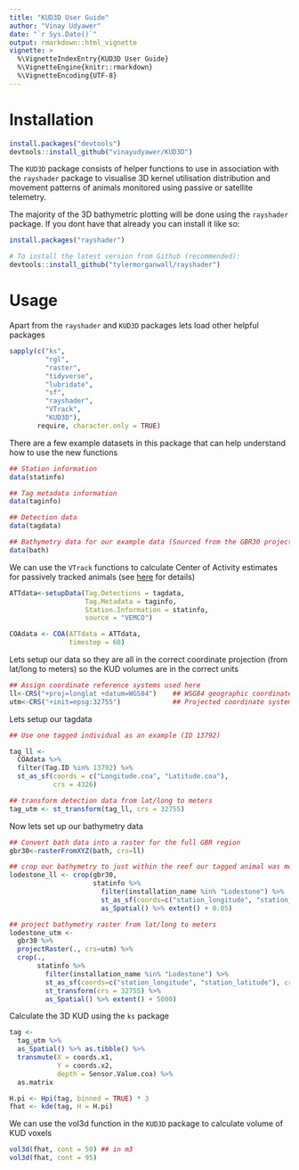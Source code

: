 ```yaml
---
title: "KUD3D User Guide"
author: "Vinay Udyawer"
date: "`r Sys.Date()`"
output: rmarkdown::html_vignette
vignette: >
  %\VignetteIndexEntry{KUD3D User Guide}
  %\VignetteEngine{knitr::rmarkdown}
  %\VignetteEncoding{UTF-8}
---
```


# Installation

```r
install.packages("devtools")
devtools::install_github("vinayudyawer/KUD3D")
```

The `KUD3D` package consists of helper functions to use in association with the `rayshader` package to visualise 3D kernel utilisation distribution and movement patterns of animals monitored using passive or satellite telemetry.

The majority of the 3D bathymetric plotting will be done using the `rayshader` package. If you dont have that already you can install it like so:

```r
install.packages("rayshader")

# To install the latest version from Github (recommended):
devtools::install_github("tylermorganwall/rayshader")
```

# Usage

Apart from the `rayshader` and `KUD3D` packages lets load other helpful packages

```r
sapply(c("ks",
         "rgl",
         "raster",
         "tidyverse",
         "lubridate",
         "sf",
         "rayshader",
         "VTrack",
         "KUD3D"),
       require, character.only = TRUE)

```

There are a few example datasets in this package that can help understand how to use the new functions

```r
## Station information
data(statinfo)

## Tag metadata information
data(taginfo)

## Detection data
data(tagdata)

## Bathymetry data for our example data (Sourced from the GBR30 project)
data(bath)
```


We can use the `VTrack` functions to calculate Center of Activity estimates for passively tracked animals (see [here](http://vinayudyawer.github.io/ATT/docs/ATT_Vignette.html) for details)

```r
ATTdata<-setupData(Tag.Detections = tagdata,
                   Tag.Metadata = taginfo,
                   Station.Information = statinfo,
                   source = "VEMCO")

COAdata <- COA(ATTdata = ATTdata,
               timestep = 60)
```


Lets setup our data so they are all in the correct coordinate projection (from lat/long to meters) so the KUD volumes are in the correct units

```r
## Assign coordinate reference systems used here
ll<-CRS("+proj=longlat +datum=WGS84")    ## WSG84 geographic coordinate system (lat/long)
utm<-CRS("+init=epsg:32755")             ## Projected coordinate system for the Great Barrier Reef (EPSG 32755; in meters)
```

Lets setup our tagdata

```r
## Use one tagged individual as an example (ID 13792)

tag_ll <-
  COAdata %>%
  filter(Tag.ID %in% 13792) %>%
  st_as_sf(coords = c("Longitude.coa", "Latitude.coa"),
           crs = 4326)

## transform detection data from lat/long to meters
tag_utm <- st_transform(tag_ll, crs = 32755)
```

Now lets set up our bathymetry data
```r
## Convert bath data into a raster for the full GBR region
gbr30<-rasterFromXYZ(bath, crs=ll)

## crop our bathymetry to just within the reef our tagged animal was monitored (i.e. Lodestone Reef)
lodestone_ll <- crop(gbr30,
                     statinfo %>%
                       filter(installation_name %in% "Lodestone") %>%
                       st_as_sf(coords=c("station_longitude", "station_latitude"), crs=4326) %>%
                       as_Spatial() %>% extent() + 0.05)

## project bathymetry raster from lat/long to meters
lodestone_utm <-
  gbr30 %>%
  projectRaster(., crs=utm) %>%
  crop(.,
       statinfo %>%
         filter(installation_name %in% "Lodestone") %>%
         st_as_sf(coords=c("station_longitude", "station_latitude"), crs=4326) %>%
         st_transform(crs = 32755) %>%
         as_Spatial() %>% extent() + 5000)

```


Calculate the 3D KUD using the `ks` package

```r
tag <-
  tag_utm %>%
  as_Spatial() %>% as.tibble() %>%
  transmute(X = coords.x1,
            Y = coords.x2,
            depth = Sensor.Value.coa) %>%
  as.matrix

H.pi <- Hpi(tag, binned = TRUE) * 3
fhat <- kde(tag, H = H.pi)
```

We can use the vol3d function in the `KUD3D` package to calculate volume of KUD voxels


```r
vol3d(fhat, cont = 50) ## in m3
vol3d(fhat, cont = 95)

```








